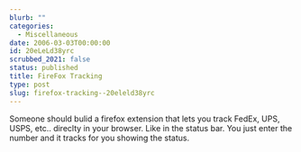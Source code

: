 ```yaml
---
blurb: ""
categories:
  - Miscellaneous
date: 2006-03-03T00:00:00
id: 20eLeLd38yrc
scrubbed_2021: false
status: published
title: FireFox Tracking
type: post
slug: firefox-tracking--20eleld38yrc
---
```


Someone should bulid a firefox extension that lets you track FedEx,
UPS, USPS, etc.. direclty in your browser. Like in the status bar.
You just enter the number and it tracks for you showing the status.